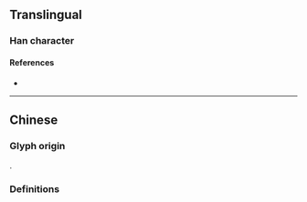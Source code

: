 {{also|慫}}
{{character info}}
==Translingual==

===Han character===
{{Han char|rn=61|rad=心|as=04|sn=8|four=88330|canj=OOP,XOOP|ids=⿱从心}}

====References====
* {{Han ref|kx=0379.071|hdz=42274.030|uh=6002|ud=24578}}

----

==Chinese==

===Glyph origin===
{{Han simp|慫|f=從|t=从}}.

===Definitions===
{{zh-see|慫}}